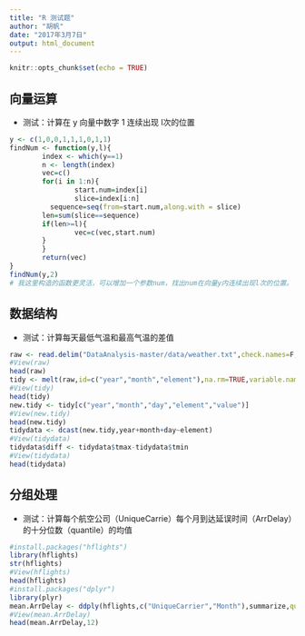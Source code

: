 ---
title: "R 测试题"
author: "胡帆"
date: "2017年3月7日"
output: html_document
---

```{r setup, include=FALSE}
knitr::opts_chunk$set(echo = TRUE)
```

## 向量运算

- 测试：计算在 y 向量中数字 1 连续出现 l次的位置
```{r}
y <- c(1,0,0,1,1,1,0,1,1)
findNum <- function(y,l){
        index <- which(y==1)
        n <- length(index)
        vec=c()
        for(i in 1:n){
                start.num=index[i]
                slice=index[i:n]
          sequence=seq(from=start.num,along.with = slice)
        len=sum(slice==sequence)
        if(len>=l){
                vec=c(vec,start.num)
        }
        }
        return(vec)
}
findNum(y,2)
# 我这里构造的函数更灵活，可以增加一个参数num，找出num在向量y内连续出现l次的位置。
```

## 数据结构

- 测试：计算每天最低气温和最高气温的差值
```{r}
raw <- read.delim("DataAnalysis-master/data/weather.txt",check.names=F,na.strings=".")
#View(raw)
head(raw)
tidy <- melt(raw,id=c("year","month","element"),na.rm=TRUE,variable.name = "day")
#View(tidy)
head(tidy)
new.tidy <- tidy[c("year","month","day","element","value")]
#View(new.tidy)
head(new.tidy)
tidydata <- dcast(new.tidy,year+month+day~element)
#View(tidydata)
tidydata$diff <- tidydata$tmax-tidydata$tmin
#View(tidydata)
head(tidydata)
```

## 分组处理

- 测试：计算每个航空公司（UniqueCarrie）每个月到达延误时间（ArrDelay）的十分位数（quantile）的均值

```{r}
#install.packages("hflights")
library(hflights)
str(hflights)
#View(hflights)
head(hflights)
#install.packages("dplyr")
library(plyr)
mean.ArrDelay <- ddply(hflights,c("UniqueCarrier","Month"),summarize,quantile_mean=mean(quantile(ArrDelay,0.1,na.rm=TRUE)))
#View(mean.ArrDelay)
head(mean.ArrDelay,12)
```

